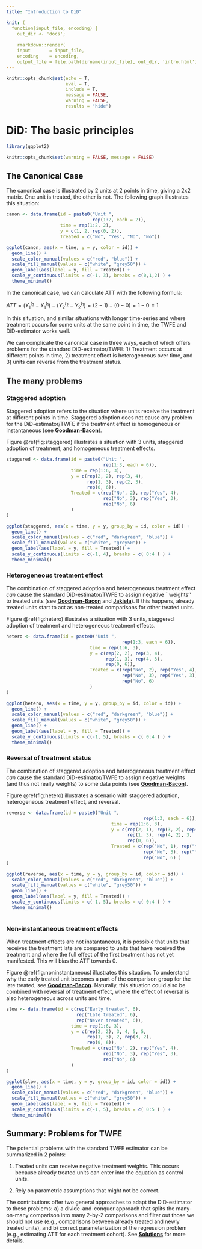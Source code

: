 ```yaml
---
title: "Introduction to DiD"

knit: ( 
  function(input_file, encoding) {
    out_dir <- 'docs';
    
    rmarkdown::render(
    input       = input_file,
    encoding    = encoding,
    output_file = file.path(dirname(input_file), out_dir, 'intro.html') ) })
---
```


```r
knitr::opts_chunk$set(echo = T,
                      eval = T,
                      include = T,
                      message = FALSE,
                      warning = FALSE,
                      results = "hide")
```

# DiD: The basic principles

```r
library(ggplot2)

knitr::opts_chunk$set(warning = FALSE, message = FALSE) 

```

## The Canonical Case
The canonical case is illustrated by 2 units at 2 points in time, giving a 2x2 matrix. One unit is treated, the other is not. The following graph illustrates this situation:

```r
canon <- data.frame(id = paste0("Unit ",
                                rep(1:2, each = 2)),
                    time = rep(1:2, 2),
                    y = c(1, 2, rep(0, 2)),
                    Treated = c("No", "Yes", "No", "No"))

ggplot(canon, aes(x = time, y = y, color = id)) +
  geom_line() +
  scale_color_manual(values = c("red", "blue")) +
  scale_fill_manual(values = c("white", "grey50")) +
  geom_label(aes(label = y, fill = Treated)) +
  scale_y_continuous(limits = c(-1, 3), breaks = c(0,1,2) ) +
  theme_minimal()


```

In the canonical case, we can calculate ATT with the following formula:

$ATT = (Y_{1}^{t_{2}} - Y_{1}^{t_{1}}) - ( Y_{2}^{t_{2}} - Y_{2}^{t_{1}}) = (2 - 1) - (0 - 0) = 1 - 0 = 1$

In this situation, and similar situations with longer time-series and where treatment occurs for some units at the same point in time, the TWFE and DiD-estimator works well.

We can complicate the canonical case in three ways, each of which offers problems for the standard DiD-estimator/TWFE: 1) Treatment occurs at different points in time, 2) treatment effect is heterogeneous over time, and 3) units can reverse from the treatment status.

<!-- Parallel trends assumption: E[Y2(0)\|D1] - E[Y1(0)\|D1] = E[Y2(0)] -->

## The many problems

### Staggered adoption

Staggered adoption refers to the situation where units receive the treatment at different points in time. Staggered adoption does not cause any problem for the DiD-estimator/TWFE if the treatment effect is homogeneous or instantaneous (see [**Goodman-Bacon**](problems.html)).

Figure \@ref(fig:staggered) illustrates a situation with 3 units, staggered adoption of treatment, and homogeneous treatment effects.

```r
staggered <- data.frame(id = paste0("Unit ",
                                    rep(1:3, each = 6)),
                        time = rep(1:6, 3),
                        y = c(rep(2, 2), rep(3, 4),
                              rep(1, 3), rep(2, 3),
                              rep(0, 6)),
                        Treated = c(rep("No", 2), rep("Yes", 4),
                                    rep("No", 3), rep("Yes", 3),
                                    rep("No", 6)
                        ) 
)

ggplot(staggered, aes(x = time, y = y, group_by = id, color = id)) +
  geom_line() +
  scale_color_manual(values = c("red", "darkgreen", "blue")) +
  scale_fill_manual(values = c("white", "grey50")) +
  geom_label(aes(label = y, fill = Treated)) +
  scale_y_continuous(limits = c(-1, 4), breaks = c( 0:4 ) ) +
  theme_minimal()

```


### Heterogeneous treatment effect

The combination of staggered adoption and heterogeneous treatment effect _can_ cause the standard DiD-estimator/TWFE to assign negative ``weights'' to treated units (see [**Goodman-Bacon**](problems.html) and [**Jakiela**](problems.html)). If this happens, already treated units start to act as non-treated comparisons for other treated units.

Figure \@ref(fig:hetero) illustrates a situation with 3 units, staggered adoption of treatment and heterogeneous treatment effects.

```r
hetero <- data.frame(id = paste0("Unit ",
                                           rep(1:3, each = 6)),
                               time = rep(1:6, 3),
                               y = c(rep(2, 2), rep(3, 4),
                                     rep(1, 3), rep(4, 3),
                                     rep(0, 6)),
                               Treated = c(rep("No", 2), rep("Yes", 4),
                                           rep("No", 3), rep("Yes", 3),
                                           rep("No", 6)
                               ) 
)

ggplot(hetero, aes(x = time, y = y, group_by = id, color = id)) +
  geom_line() +
  scale_color_manual(values = c("red", "darkgreen", "blue")) +
  scale_fill_manual(values = c("white", "grey50")) +
  geom_line() +
  geom_label(aes(label = y, fill = Treated)) +
  scale_y_continuous(limits = c(-1, 5), breaks = c( 0:4 ) ) +
  theme_minimal()

```


### Reversal of treatment status

The combination of staggered adoption and heterogeneous treatment effect _can_ cause the standard DiD-estimator/TWFE to assign negative weights (and thus not really weights) to some data points (see [**Goodman-Bacon**](problems.html)).

Figure \@ref(fig:hetero) illustrates a scenario with staggered adoption, heterogeneous treatment effect, and reversal.


```r
reverse <- data.frame(id = paste0("Unit ",
                                                   rep(1:3, each = 6)),
                                       time = rep(1:6, 3),
                                       y = c(rep(2, 1), rep(3, 2), rep(2, 2), 4,
                                             rep(1, 3), rep(4, 2), 3,
                                             rep(0, 6)),
                                       Treated = c(rep("No", 1), rep("Yes", 2), rep("No", 2), "Yes",
                                                   rep("No", 3), rep("Yes", 2), "No",
                                                   rep("No", 6) )
)

ggplot(reverse, aes(x = time, y = y, group_by = id, color = id)) +
  scale_color_manual(values = c("red", "darkgreen", "blue")) +
  scale_fill_manual(values = c("white", "grey50")) +
  geom_line() +
  geom_label(aes(label = y, fill = Treated)) +
  scale_y_continuous(limits = c(-1, 5), breaks = c( 0:4 ) ) +
  theme_minimal()
  
```


### Non-instantaneous treatment effects
When treatment effects are not instantaneous, it is possible that units that receives the treatment late are compared to units that have received the treatment and where the full effect of the first treatment has not yet manifested. This will bias the ATT towards 0.

Figure \@ref(fig:noninstantaneous) illustrates this situation. To understand why the early treated unit becomes a part of the comparison group for the late treated, see [**Goodman-Bacon**](problems.html). Naturally, this situation could also be combined with reversal of treatment effect, where the effect of reversal is also heterogeneous across units and time.


```r

slow <- data.frame(id = c(rep("Early treated", 6),
                          rep("Late treated", 6),
                          rep("Never treated", 6)),
                        time = rep(1:6, 3),
                        y = c(rep(2, 2), 3, 4, 5, 5,
                              rep(1, 3), 2, rep(3, 2),
                              rep(0, 6)),
                        Treated = c(rep("No", 2), rep("Yes", 4),
                                    rep("No", 3), rep("Yes", 3),
                                    rep("No", 6)
                        ) 
)

ggplot(slow, aes(x = time, y = y, group_by = id, color = id)) +
  geom_line() +
  scale_color_manual(values = c("red", "darkgreen", "blue")) +
  scale_fill_manual(values = c("white", "grey50")) +
  geom_label(aes(label = y, fill = Treated)) +
  scale_y_continuous(limits = c(-1, 5), breaks = c( 0:5 ) ) +
  theme_minimal()


```

## Summary: Problems for TWFE

The potential problems with the standard TWFE estimator can be summarized in 2 points:

1. Treated units can receive negative treatment weights. This occurs because already treated units can enter into the equation as control units.

2. Rely on parametric assumptions that might not be correct.

The contributions offer two general approaches to adapt the DiD-estimator to these problems: a) a divide-and-conquer approach that splits the many-on-many comparison into many 2-by-2 comparisons and filter out those we should not use (e.g., comparisons between already treated and newly treated units), and  b) correct parameterization of the regression problem (e.g., estimating ATT for each treatment cohort). See [**Solutions**](solutions.html) for more details.

